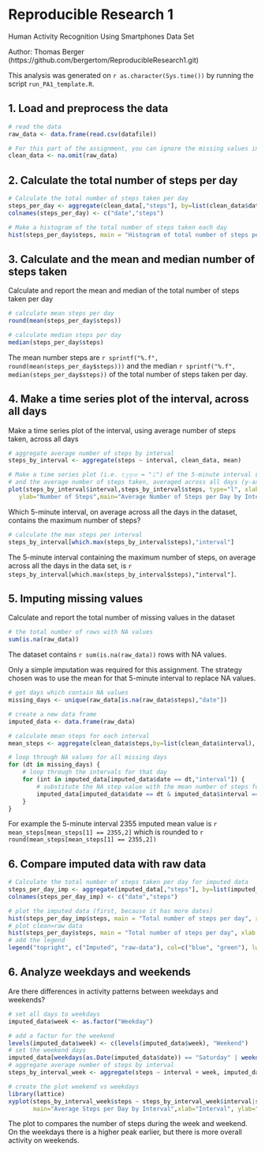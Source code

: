 Reproducible Research 1
=======================

Human Activity Recognition Using Smartphones Data Set 

Author: Thomas Berger (https://github.com/bergertom/ReproducibleResearch1.git)

This analysis was generated on `r as.character(Sys.time())` by running the script ``run_PA1_template.R``.

1. Load and preprocess the data
-------------------------------
```r
# read the data
raw_data <- data.frame(read.csv(datafile))

# For this part of the assignment, you can ignore the missing values in the dataset.
clean_data <- na.omit(raw_data)
```

2. Calculate the total number of steps per day
----------------------------------------------

```r
# Calculate the total number of steps taken per day
steps_per_day <- aggregate(clean_data[,"steps"], by=list(clean_data$date), "sum")
colnames(steps_per_day) <- c("date","steps")

# Make a histogram of the total number of steps taken each day
hist(steps_per_day$steps, main = "Histogram of total number of steps per day", xlab = "Steps per day", col="green")
```
 
3. Calculate and the mean and median number of steps taken
----------------------------------------------------------

Calculate and report the mean and median of the total number of steps taken per day

```r
# calculate mean steps per day
round(mean(steps_per_day$steps))

# calculate median steps per day
median(steps_per_day$steps)
```

The mean number steps are `r sprintf("%.f", round(mean(steps_per_day$steps)))` and 
the median `r sprintf("%.f", median(steps_per_day$steps))` of the total number of steps taken per day.

4. Make a time series plot of the interval, across all days
-----------------------------------------------------------

Make a time series plot of the interval, using average number of steps taken, across all days

```r
# aggregate average number of steps by interval
steps_by_interval <- aggregate(steps ~ interval, clean_data, mean)

# Make a time series plot (i.e. 𝚝𝚢𝚙𝚎 = "𝚕") of the 5-minute interval (x-axis)
# and the average number of steps taken, averaged across all days (y-axis)
plot(steps_by_interval$interval,steps_by_interval$steps, type="l", xlab="Interval", 
   ylab="Number of Steps",main="Average Number of Steps per Day by Interval", col="red")
```

Which 5-minute interval, on average across all the days in the dataset, contains the maximum number of steps?
```r
# calculate the max steps per interval
steps_by_interval[which.max(steps_by_interval$steps),"interval"]
```
The 5-minute interval containing the maximum number of steps, 
on average across all the days in the data set, is `r steps_by_interval[which.max(steps_by_interval$steps),"interval"]`.

5. Imputing missing values
--------------------------

Calculate and report the total number of missing values in the dataset
```r
# the total number of rows with NA values
sum(is.na(raw_data))
```
The dataset contains `r sum(is.na(raw_data))` rows with NA values.

Only a simple imputation was required for this assignment. 
The strategy chosen was to use the mean for that 5-minute interval to replace NA values.
```r
# get days which contain NA values
missing_days <- unique(raw_data[is.na(raw_data$steps),"date"])

# create a new data frame
imputed_data <- data.frame(raw_data)

# calculate mean steps for each interval
mean_steps <- aggregate(clean_data$steps,by=list(clean_data$interval), mean)

# loop through NA values for all missing days
for (dt in missing_days) {
    # loop through the intervals for that day
    for (int in imputed_data[imputed_data$date == dt,"interval"]) {
        # substitute the NA step value with the mean number of steps for that day and interval
        imputed_data[imputed_data$date == dt & imputed_data$interval == int, "steps"] <- round(mean_steps[mean_steps[1] == int,2])
    }
}
```

For example the 5-minute interval 2355 imputed mean value is `r mean_steps[mean_steps[1] == 2355,2]` 
which is rounded to `r round(mean_steps[mean_steps[1] == 2355,2])` 

6. Compare imputed data with raw data
-------------------------------------

```r
# Calculate the total number of steps taken per day for imputed data
steps_per_day_imp <- aggregate(imputed_data[,"steps"], by=list(imputed_data$date), "sum")
colnames(steps_per_day_imp) <- c("date","steps")

# plot the imputed data (first, because it has more dates)
hist(steps_per_day_imp$steps, main = "Total number of steps per day", xlab = "Steps per day", col="blue")
# plot clean=raw data
hist(steps_per_day$steps, main = "Total number of steps per day", xlab = "Steps per day", col="green", add=T)
# add the legend
legend("topright", c("Imputed", "raw-data"), col=c("blue", "green"), lwd=10)
```

6. Analyze weekdays and weekends
--------------------------------

Are there differences in activity patterns between weekdays and weekends?
```r
# set all days to weekdays
imputed_data$week <- as.factor("Weekday")

# add a factor for the weekend
levels(imputed_data$week) <- c(levels(imputed_data$week), "Weekend")
# set the weekend days
imputed_data[weekdays(as.Date(imputed_data$date)) == "Saturday" | weekdays(as.Date(imputed_data$date)) == "Sunday","week"] <- "Weekend"
# aggregate average number of steps by interval
steps_by_interval_week <- aggregate(steps ~ interval + week, imputed_data, mean)

# create the plot weekend vs weekdays
library(lattice)
xyplot(steps_by_interval_week$steps ~ steps_by_interval_week$interval|steps_by_interval_week$week, 
       main="Average Steps per Day by Interval",xlab="Interval", ylab="Number of steps",layout=c(1,2), type="l")
```

The plot to compares the number of steps during the week and weekend.
On the weekdays there is a higher peak earlier, but there is more overall activity on weekends.
